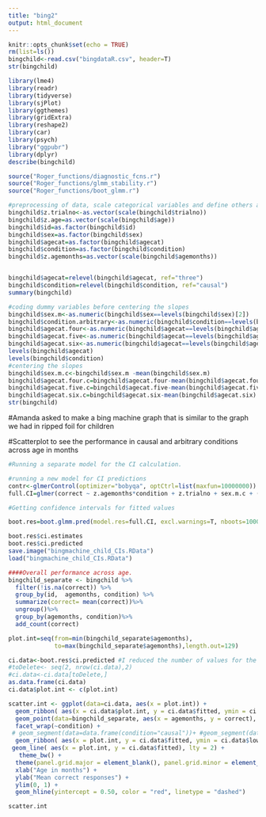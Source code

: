 ```yaml
---
title: "bing2"
output: html_document
---
```


```r
knitr::opts_chunk$set(echo = TRUE)
rm(list=ls()) 
bingchild<-read.csv("bingdataR.csv", header=T)
str(bingchild)
```

```r
library(lme4)
library(readr)
library(tidyverse)
library(sjPlot)
library(ggthemes)
library(gridExtra)
library(reshape2)
library(car)
library(psych)
library("ggpubr")
library(dplyr)
describe(bingchild)

source("Roger_functions/diagnostic_fcns.r")
source("Roger_functions/glmm_stability.r")
source("Roger_functions/boot_glmm.r")
```
```r
#preprocessing of data, scale categorical variables and define others as factor
bingchild$z.trialno<-as.vector(scale(bingchild$trialno))
bingchild$z.age=as.vector(scale(bingchild$age))
bingchild$id=as.factor(bingchild$id)
bingchild$sex=as.factor(bingchild$sex)
bingchild$agecat=as.factor(bingchild$agecat)
bingchild$condition=as.factor(bingchild$condition)
bingchild$z.agemonths=as.vector(scale(bingchild$agemonths))


bingchild$agecat=relevel(bingchild$agecat, ref="three")
bingchild$condition=relevel(bingchild$condition, ref="causal")
summary(bingchild)

#coding dummy variables before centering the slopes
bingchild$sex.m<-as.numeric(bingchild$sex==levels(bingchild$sex)[2])
bingchild$condition.arbitrary<-as.numeric(bingchild$condition==levels(bingchild$condition)[2])
bingchild$agecat.four<-as.numeric(bingchild$agecat==levels(bingchild$agecat)[3])
bingchild$agecat.five<-as.numeric(bingchild$agecat==levels(bingchild$agecat)[2])
bingchild$agecat.six<-as.numeric(bingchild$agecat==levels(bingchild$agecat)[4]) 
levels(bingchild$agecat)
levels(bingchild$condition)
#centering the slopes
bingchild$sex.m.c<-bingchild$sex.m -mean(bingchild$sex.m)
bingchild$agecat.four.c=bingchild$agecat.four-mean(bingchild$agecat.four)
bingchild$agecat.five.c=bingchild$agecat.five-mean(bingchild$agecat.five)
bingchild$agecat.six.c=bingchild$agecat.six-mean(bingchild$agecat.six)
str(bingchild)
```

#Amanda asked to make a bing machine graph that is similar to the graph we had in ripped foil for children

#Scatterplot to see the performance in causal and arbitrary conditions across age in months
```r
#Running a separate model for the CI calculation.

#running a new model for CI predictions
contr<-glmerControl(optimizer="bobyqa", optCtrl=list(maxfun=10000000))
full.CI=glmer(correct ~ z.agemonths*condition + z.trialno + sex.m.c + (1|id) + (1|boxtype) + (0+z.trialno|id),data=bingchild, family=binomial, control=contr)
```
```r
#Getting confidence intervals for fitted values

boot.res=boot.glmm.pred(model.res=full.CI, excl.warnings=T, nboots=1000, resol=129, level=0.95, use="z.agemonths", n.cores="all-1", para=T)#with para=T your computer will get very slow so I recommend using this option particularly when you don't need to work with the PC in parallel (the CI calculation will be a lot faster though)

boot.res$ci.estimates
boot.res$ci.predicted
save.image("bingmachine_child_CIs.RData")
load("bingmachine_child_CIs.RData")
```

```r
####Overall performance across age.
bingchild_separate <- bingchild %>%
  filter(!is.na(correct)) %>%
  group_by(id,  agemonths, condition) %>% 
  summarize(correct= mean(correct))%>%
  ungroup()%>%
  group_by(agemonths, condition)%>%
  add_count(correct)

plot.int=seq(from=min(bingchild_separate$agemonths),
             to=max(bingchild_separate$agemonths),length.out=129)

ci.data<-boot.res$ci.predicted #I reduced the number of values for the confidence intervals. did not match the actual data.
#toDelete<- seq(2, nrow(ci.data),2)
#ci.data<-ci.data[toDelete,]
as.data.frame(ci.data)
ci.data$plot.int <- c(plot.int)
```


```r
scatter.int <- ggplot(data=ci.data, aes(x = plot.int)) +
  geom_ribbon( aes(x = ci.data$plot.int, y = ci.data$fitted, ymin = ci.data$lower.cl, ymax = ci.data$upper.cl, group = ci.data$condition), fill = "grey", alpha = 0.5)+
  geom_point(data=bingchild_separate, aes(x = agemonths, y = correct), size = bingchild_separate$n, alpha = 0.8) +
  facet_wrap(~condition) + 
 # geom_segment(data=data.frame(condition="causal"))+ #geom_segment(data=data.frame(condition="arbitrary")) +
  geom_ribbon( aes(x = plot.int, y = ci.data$fitted, ymin = ci.data$lower.cl, ymax = ci.data$upper.cl, group = condition), fill = "grey", alpha = 0.5) +
 geom_line( aes(x = plot.int, y = ci.data$fitted), lty = 2) +
   theme_bw() +
  theme(panel.grid.major = element_blank(), panel.grid.minor = element_blank()) +
  xlab("Age in months") +
  ylab("Mean correct responses") +
  ylim(0, 1) +
  geom_hline(yintercept = 0.50, color = "red", linetype = "dashed")

scatter.int
```

